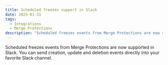 ```yaml
---
title: Scheduled freezes support in Slack
date: 2025-01-31
tags:
  - Integrations
  - Merge Protections
description: "Scheduled freezes events from Merge Protections are now supported in Slack."
---
```


Scheduled freezes events from Merge Protections are now supported in Slack. You can send creation, update and deletion events directly into your favorite Slack channel.
